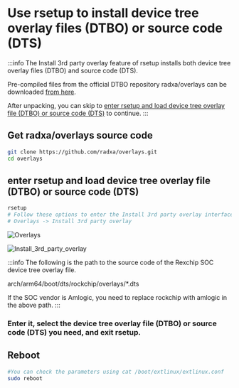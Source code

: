# Use rsetup to install device tree overlay files (DTBO) or source code (DTS)

:::info
The Install 3rd party overlay feature of rsetup installs both device tree overlay files (DTBO) and source code (DTS).

Pre-compiled files from the official DTBO repository radxa/overlays can be downloaded [from here](https://github.com/radxa/overlays/actions).

After unpacking, you can skip to [enter rsetup and load device tree overlay file (DTBO) or source code (DTS)](/radxa-os/rsetup/install_overlays#enter-rsetup-and-load-device-tree-overlay-file-dtbo-or-source-code-dts) to continue.
:::

## Get radxa/overlays source code

```bash
git clone https://github.com/radxa/overlays.git
cd overlays
```

## enter rsetup and load device tree overlay file (DTBO) or source code (DTS)

```bash
rsetup
# Follow these options to enter the Install 3rd party overlay interface
# Overlays -> Install 3rd party overlay
```

![Overlays](/img/radxa-os/rsetup/install_overlays/Overlays.webp)

![Install_3rd_party_overlay](/img/radxa-os/rsetup/install_overlays/Install_3rd_party_overlay.webp)

:::info
The following is the path to the source code of the Rexchip SOC device tree overlay file.

arch/arm64/boot/dts/rockchip/overlays/\*.dts

If the SOC vendor is Amlogic, you need to replace rockchip with amlogic in the above path.
:::

### Enter it, select the device tree overlay file (DTBO) or source code (DTS) you need, and exit rsetup.

## Reboot

```bash
#You can check the parameters using cat /boot/extlinux/extlinux.conf
sudo reboot
```

